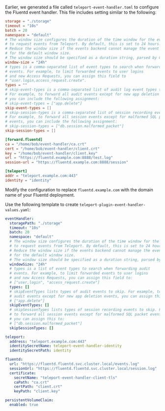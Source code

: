 <Tabs>
<TabItem label="Linux server">

Earlier, we generated a file called `teleport-event-handler.toml` to configure
the Fluentd event handler. This file includes setting similar to the following:

```toml
storage = "./storage"
timeout = "10s"
batch = 20
namespace = "default"
# The window size configures the duration of the time window for the event handler
# to request events from Teleport. By default, this is set to 24 hours.
# Reduce the window size if the events backend cannot manage the event volume
# for the default window size.
# The window size should be specified as a duration string, parsed by Go's time.ParseDuration.
window-size = "24h"
# types is a comma-separated list of event types to search when forwarding audit
# events. For example, to limit forwarded events to user logins
# and new Access Requests, you can assign this field to
# "user.login,access_request.create".
types = ""
# skip-event-types is a comma-separated list of audit log event types to skip.
# For example, to forward all audit events except for new app deletion events,
# you can include the following assignment:
# skip-event-types = ["app.delete"]
skip-event-types = []
# skip-session-types is a comma-separated list of session recording event types to skip.
# For example, to forward all session events except for malformed SQL packet
# events, you can include the following assignment:
# skip-session-types = ["db.session.malformed_packet"]
skip-session-types = []

[forward.fluentd]
ca = "/home/bob/event-handler/ca.crt"
cert = "/home/bob/event-handler/client.crt"
key = "/home/bob/event-handler/client.key"
url = "https://fluentd.example.com:8888/test.log"
session-url = "https://fluentd.example.com:8888/session"

[teleport]
addr = "teleport.example.com:443"
identity = "identity"
```

Modify the configuration to replace `fluentd.example.com` with the domain name
of your Fluentd deployment.

</TabItem>
<TabItem label="Helm Chart">

Use the following template to create `teleport-plugin-event-handler-values.yaml`:

```yaml
eventHandler:
  storagePath: "./storage"
  timeout: "10s"
  batch: 20
  namespace: "default"
  # The window size configures the duration of the time window for the event handler
  # to request events from Teleport. By default, this is set to 24 hours.
  # Reduce the window size if the events backend cannot manage the event volume
  # for the default window size.
  # The window size should be specified as a duration string, parsed by Go's time.ParseDuration.
  windowSize: "24h"
  # types is a list of event types to search when forwarding audit
  # events. For example, to limit forwarded events to user logins
  # and new Access Requests, you can assign this field to:
  # ["user.login", "access_request.create"]
  types: []
  # skipEventTypes lists types of audit events to skip. For example, to forward all
  # audit events except for new app deletion events, you can assign this to:
  # ["app.delete"]
  skipEventTypes: []
  # skipSessionTypes lists types of session recording events to skip. For example,
  # to forward all session events except for malformed SQL packet events,
  # you can assign this to:
  # ["db.session.malformed_packet"]
  skipSessionTypes: []

teleport:
  address: "teleport.example.com:443"
  identitySecretName: teleport-event-handler-identity
  identitySecretPath: identity

fluentd:
  url: "https://fluentd.fluentd.svc.cluster.local/events.log"
  sessionUrl: "https://fluentd.fluentd.svc.cluster.local/session.log"
  certificate:
    secretName: "teleport-event-handler-client-tls"
    caPath: "ca.crt"
    certPath: "client.crt"
    keyPath: "client.key"

persistentVolumeClaim:
  enabled: true
```

</TabItem>
</Tabs>
